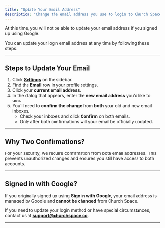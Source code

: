 ```yaml
---
title: "Update Your Email Address"
description: "Change the email address you use to login to Church Space."
---
```


<Warning>
  At this time, you will not be able to update your email address if you signed
  up using Google.
</Warning>

You can update your login email address at any time by following these steps.

---

## Steps to Update Your Email

1. Click <a href="https://churchspace.co/settings" target="_blank">**Settings**</a> on the sidebar.
2. Find the **Email** row in your profile settings.
3. Click your **current email address**.
4. In the dialog that appears, enter the **new email address** you’d like to use.
5. You’ll need to **confirm the change** from **both** your old and new email inboxes.
   - Check your inboxes and click **Confirm** on both emails.
   - Only after both confirmations will your email be officially updated.

---

## Why Two Confirmations?

For your security, we require confirmation from both email addresses. This prevents unauthorized changes and ensures you still have access to both accounts.

---

## Signed in with Google?

If you originally signed up using **Sign in with Google**, your email address is managed by Google and **cannot be changed** from Church Space.

If you need to update your login method or have special circumstances, contact us at **support@churchspace.co**.

---
